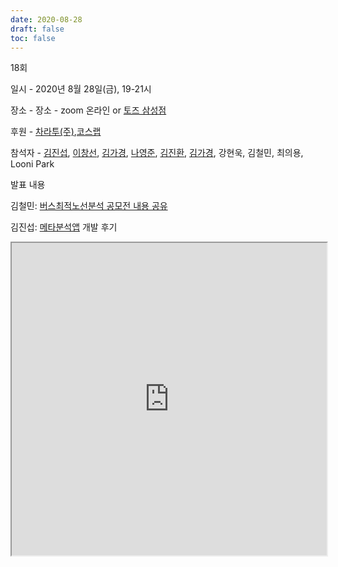 ```yaml
---
date: 2020-08-28
draft: false
toc: false
---
```


18회

일시 - 2020년 8월 28일(금), 19-21시

장소 - 장소 - zoom 온라인 or [토즈 삼성점](https://m.place.naver.com/place/13442313/home?entry=ple)

<div id="daumRoughmapContainer1693881300180" class="root_daum_roughmap root_daum_roughmap_landing"></div>

<script charset="UTF-8" class="daum_roughmap_loader_script" src="https://ssl.daumcdn.net/dmaps/map_js_init/roughmapLoader.js"></script>

<script charset="UTF-8">
	new daum.roughmap.Lander({
		"timestamp" : "1693881300180",
		"key" : "2g3uc",
		"mapWidth" : "640",
		"mapHeight" : "360"
	}).render();
</script>

후원 - [차라투(주)](https://www.zarathu.com/),[코스랩](https://www.oss.kr/notice/show/6393687b-87fd-4a2c-b2c1-2ff40a21fc8a) 

참석자 - [김진섭](https://github.com/jinseob2kim),  [이창선](https://github.com/csleekorea),  [김가경](https://github.com/irobii), [나영준](https://github.com/YoungjunNa), [김진환](https://github.com/jhk0530), [김가경](https://github.com/irobii),  강현욱, 김철민, 최의용, Looni Park

발표 내용

김철민: [버스최적노선분석 공모전 내용 공유](https://github.com/shinykorea/Meetup/blob/master/20200828/cmman75_%EC%B5%9C%EC%A0%81%EB%B2%84%EC%8A%A4%EB%85%B8%EC%84%A0%EA%B3%BC%EC%A0%9C_KernelSource.ipynb)
    
김진섭: [메타분석앱](http://app.zarathu.com/meta-analysis/) 개발 후기

<iframe width = '100%' height ='500px' class = 'slide-deck' src = 'https://jinseob2kim.github.io/PresentationShinyMed/meta-analysis'></iframe>

    